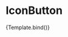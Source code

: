 

<Meta title="Components/IconButton" component={IconButton} />

# IconButton

<Canvas>
  <Story
    name="Overview - link variant"
    args={{
      name: "mail",
      size: "large",
      href: "https://google.com",
      ariaLabel: "Example link",
    }}
  >
    {Template.bind()}
  </Story>
</Canvas>

<ArgsTable />


